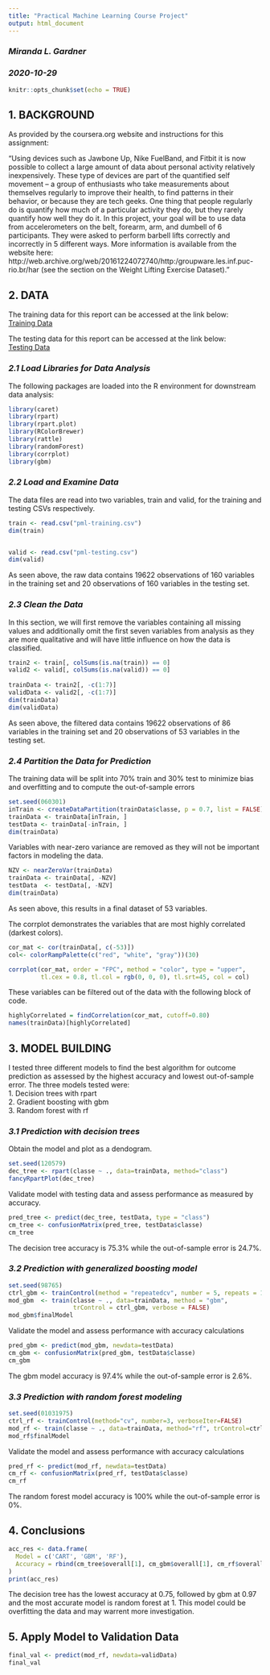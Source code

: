 ```yaml
---
title: "Practical Machine Learning Course Project"
output: html_document
---
```

### *Miranda L. Gardner*
### *2020-10-29*

```r
knitr::opts_chunk$set(echo = TRUE)
```
## **1. BACKGROUND**

As provided by the coursera.org website and instructions for this assignment:  
  
"Using devices such as Jawbone Up, Nike FuelBand, and Fitbit it is now possible to collect a large amount of data about personal activity relatively inexpensively. These type of devices are part of the quantified self movement – a group of enthusiasts who take measurements about themselves regularly to improve their health, to find patterns in their behavior, or because they are tech geeks. One thing that people regularly do is quantify how much of a particular activity they do, but they rarely quantify how well they do it. In this project, your goal will be to use data from accelerometers on the belt, forearm, arm, and dumbell of 6 participants. They were asked to perform barbell lifts correctly and incorrectly in 5 different ways. More information is available from the website here: http://web.archive.org/web/20161224072740/http:/groupware.les.inf.puc-rio.br/har (see the section on the Weight Lifting Exercise Dataset)."  
  
  
## **2. DATA**

The training data for this report can be accessed at the link below:  
[Training Data](https://d396qusza40orc.cloudfront.net/predmachlearn/pml-training.csv)

The testing data for this report can be accessed at the link below:  
[Testing Data](https://d396qusza40orc.cloudfront.net/predmachlearn/pml-testing.csv)  
  
### *2.1 Load Libraries for Data Analysis*
The following packages are loaded into the R environment for downstream data analysis:
```r
library(caret)
library(rpart)
library(rpart.plot)
library(RColorBrewer)
library(rattle)
library(randomForest)
library(corrplot)
library(gbm)
```
  
### *2.2 Load and Examine Data*
The data files are read into two variables, train and valid, for the training and testing CSVs respectively. 
```r
train <- read.csv("pml-training.csv")
dim(train)


valid <- read.csv("pml-testing.csv")
dim(valid)

```
As seen above, the raw data contains 19622  observations of 160 variables in the training set and 20 observations of 160 variables in the testing set.  

### *2.3 Clean the Data*
In this section, we will first remove the variables containing all missing values and additionally omit the first seven variables from analysis as they are more qualitative and will have little influence on how the data is classified.
```r
train2 <- train[, colSums(is.na(train)) == 0]
valid2 <- valid[, colSums(is.na(valid)) == 0]
  
trainData <- train2[, -c(1:7)]
validData <- valid2[, -c(1:7)]
dim(trainData)
dim(validData)

```
As seen above, the filtered data contains 19622  observations of 86 variables in the training set and 20 observations of 53 variables in the testing set.  

### *2.4 Partition the Data for Prediction*
The training data will be split into 70% train and 30% test to minimize bias and overfitting and to compute the out-of-sample errors
```r
set.seed(060301) 
inTrain <- createDataPartition(trainData$classe, p = 0.7, list = FALSE)
trainData <- trainData[inTrain, ]
testData <- trainData[-inTrain, ]
dim(trainData)
```

Variables with near-zero variance are removed as they will not be important factors in modeling the data. 
```r
NZV <- nearZeroVar(trainData)
trainData <- trainData[, -NZV]
testData  <- testData[, -NZV]
dim(trainData)
```
As seen above, this results in a final dataset of 53 variables. 
  
  
The corrplot demonstrates the variables that are most highly correlated (darkest colors). 
```r
cor_mat <- cor(trainData[, c(-53)])
col<- colorRampPalette(c("red", "white", "gray"))(30)

corrplot(cor_mat, order = "FPC", method = "color", type = "upper", 
         tl.cex = 0.8, tl.col = rgb(0, 0, 0), tl.srt=45, col = col)

```
  
  
These variables can be filtered out of the data with the following block of code.
```r
highlyCorrelated = findCorrelation(cor_mat, cutoff=0.80)
names(trainData)[highlyCorrelated]
```


## **3. MODEL BUILDING**
I tested three different models to find the best algorithm for outcome prediction as assessed by the highest accuracy and lowest out-of-sample error. The three models tested were:  
     1. Decision trees with rpart  
     2. Gradient boosting with gbm  
     3. Random forest with rf
  
### *3.1 Prediction with decision trees*
Obtain the model and plot as a dendogram.
```r
set.seed(120579)
dec_tree <- rpart(classe ~ ., data=trainData, method="class")
fancyRpartPlot(dec_tree)

```
  
  
Validate model with testing data and assess performance as measured by accuracy.  
```r
pred_tree <- predict(dec_tree, testData, type = "class")
cm_tree <- confusionMatrix(pred_tree, testData$classe)
cm_tree
```
The decision tree accuracy is 75.3% while the out-of-sample error is 24.7%. 

### *3.2 Prediction with generalized boosting model*
```r
set.seed(98765)
ctrl_gbm <- trainControl(method = "repeatedcv", number = 5, repeats = 1)
mod_gbm  <- train(classe ~ ., data=trainData, method = "gbm", 
                  trControl = ctrl_gbm, verbose = FALSE)
mod_gbm$finalModel
```

Validate the model and assess performance with accuracy calculations  
```r
pred_gbm <- predict(mod_gbm, newdata=testData)
cm_gbm <- confusionMatrix(pred_gbm, testData$classe)
cm_gbm
```
The gbm model accuracy is 97.4% while the out-of-sample error is 2.6%.

### *3.3 Prediction with random forest modeling*
```r
set.seed(01031975)
ctrl_rf <- trainControl(method="cv", number=3, verboseIter=FALSE)
mod_rf <- train(classe ~ ., data=trainData, method="rf", trControl=ctrl_rf)
mod_rf$finalModel
```
  
Validate the model and assess performance with accuracy calculations  
```r
pred_rf <- predict(mod_rf, newdata=testData)
cm_rf <- confusionMatrix(pred_rf, testData$classe)
cm_rf

```
The random forest model accuracy is 100% while the out-of-sample error is 0%.

## **4. Conclusions**
```r
acc_res <- data.frame(
  Model = c('CART', 'GBM', 'RF'),
  Accuracy = rbind(cm_tree$overall[1], cm_gbm$overall[1], cm_rf$overall[1])
)
print(acc_res)

```
The decision tree has the lowest accuracy at 0.75, followed by gbm at 0.97 and the most accurate model is random forest at 1. This model could be overfitting the data and may warrent more investigation. 

## **5. Apply Model to Validation Data**
```r
final_val <- predict(mod_rf, newdata=validData)
final_val

```





    

